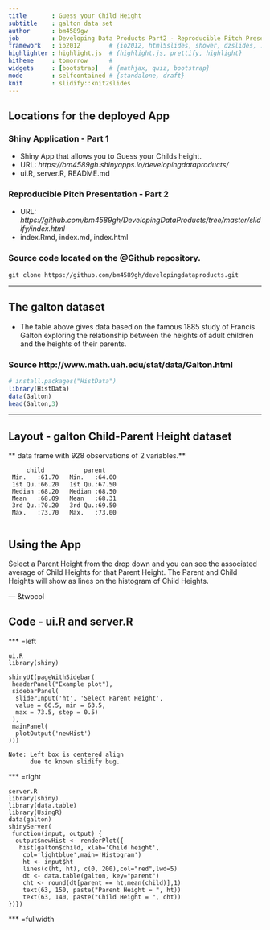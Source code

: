---
title       : Guess your Child Height
subtitle    : galton data set
author      : bm4589gw
job         : Developing Data Products Part2 - Reproducible Pitch Presentation
framework   : io2012        # {io2012, html5slides, shower, dzslides, ...}
highlighter : highlight.js  # {highlight.js, prettify, highlight}
hitheme     : tomorrow      # 
widgets     : [bootstrap]   # {mathjax, quiz, bootstrap}
mode        : selfcontained # {standalone, draft}
knit        : slidify::knit2slides
---

## Locations for the deployed App

### Shiny Application - Part 1
- Shiny App that allows you to Guess your Childs height.
- URL: *https://bm4589gh.shinyapps.io/developingdataproducts/*
- ui.R, server.R, README.md

### Reproducible Pitch Presentation - Part 2
- URL: *https://github.com/bm4589gh/DevelopingDataProducts/tree/master/slidify/index.html*
- index.Rmd, index.md, index.html

### Source code located on the @Github repository.

```
git clone https://github.com/bm4589gh/developingdataproducts.git

```

--- 

## The galton dataset

- The table above gives data based on the famous 1885 study of Francis Galton exploring the relationship between the heights of adult children and the heights of their parents.

### Source http://www.math.uah.edu/stat/data/Galton.html


```{r}
# install.packages("HistData")
library(HistData)
data(Galton)
head(Galton,3)

```

--- 

## Layout - galton Child-Parent Height dataset

** data frame with 928 observations of 2 variables.**

```
     child           parent     
 Min.   :61.70   Min.   :64.00  
 1st Qu.:66.20   1st Qu.:67.50  
 Median :68.20   Median :68.50  
 Mean   :68.09   Mean   :68.31  
 3rd Qu.:70.20   3rd Qu.:69.50  
 Max.   :73.70   Max.   :73.00  
 
```

## Using the App
Select a Parent Height from the drop down and you can see the associated average of Child Heights for that Parent Height.  The Parent and Child Heights will show as lines on the histogram of Child Heights.

--- &twocol 

## Code - ui.R and server.R

*** =left

``` 
ui.R
library(shiny)

shinyUI(pageWithSidebar(
 headerPanel("Example plot"),
 sidebarPanel(
  sliderInput('ht', 'Select Parent Height',
  value = 66.5, min = 63.5, 
  max = 73.5, step = 0.5)
 ),
 mainPanel(
  plotOutput('newHist')
)))

Note: Left box is centered align 
      due to known slidify bug.
```
*** =right
```
server.R
library(shiny)
library(data.table)
library(UsingR)
data(galton)
shinyServer(
 function(input, output) {
  output$newHist <- renderPlot({
   hist(galton$child, xlab='Child height', 
    col='lightblue',main='Histogram')
    ht <- input$ht
    lines(c(ht, ht), c(0, 200),col="red",lwd=5)
    dt <- data.table(galton, key="parent")
    cht <- round(dt[parent == ht,mean(child)],1)
    text(63, 150, paste("Parent Height = ", ht))
    text(63, 140, paste("Child Height = ", cht))
})})

```
*** =fullwidth
